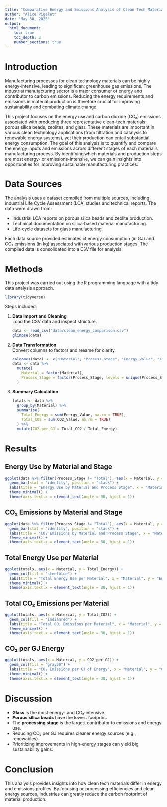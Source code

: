 ```yaml
---
title: "Comparative Energy and Emissions Analysis of Clean Tech Materials"
author: "Alice Pigelet"
date: "May 30, 2025"
output:
  html_document:
    toc: true
    toc_depth: 2
    number_sections: true
---
```


# Introduction

Manufacturing processes for clean technology materials can be highly energy-intensive, leading to significant greenhouse gas emissions. The industrial manufacturing sector is a major consumer of energy and contributor to carbon emissions. Reducing the energy requirements and emissions in material production is therefore crucial for improving sustainability and combating climate change.

This project focuses on the energy use and carbon dioxide (CO₂) emissions associated with producing three representative clean-tech materials: porous silica beads, zeolites, and glass. These materials are important in various clean technology applications (from filtration and catalysis to renewable energy systems), yet their production can entail substantial energy consumption. The goal of this analysis is to quantify and compare the energy inputs and emissions across different stages of each material’s manufacturing process. By identifying which materials and production steps are most energy- or emissions-intensive, we can gain insights into opportunities for improving sustainable manufacturing practices.

# Data Sources

The analysis uses a dataset compiled from multiple sources, including industrial Life Cycle Assessment (LCA) studies and technical reports. The data were drawn from:

-   Industrial LCA reports on porous silica beads and zeolite production.
-   Technical documentation on silica-based material manufacturing.
-   Life-cycle datasets for glass manufacturing.

Each data source provided estimates of energy consumption (in GJ) and CO₂ emissions (in kg) associated with various production stages. The compiled data is consolidated into a CSV file for analysis.

# Methods

This project was carried out using the R programming language with a tidy data analysis approach.

```r
library(tidyverse)
```

Steps included:

1.  **Data Import and Cleaning**\
    Load the CSV data and inspect structure.

    ```r
    data <- read_csv("data/clean_energy_comparison.csv")
    glimpse(data)
    ```

2.  **Data Transformation**\
    Convert columns to factors and rename for clarity.

    ```r
    colnames(data) <- c("Material", "Process_Stage", "Energy_Value", "CO2_Value", "Notes", "Source")
    data <- data %>%
      mutate(
        Material = factor(Material),
        Process_Stage = factor(Process_Stage, levels = unique(Process_Stage))
      )
    ```

3.  **Summary Calculation**

    ```r
    totals <- data %>%
      group_by(Material) %>%
      summarise(
        Total_Energy = sum(Energy_Value, na.rm = TRUE),
        Total_CO2 = sum(CO2_Value, na.rm = TRUE)
      ) %>%
      mutate(CO2_per_GJ = Total_CO2 / Total_Energy)
    ```

# Results

## Energy Use by Material and Stage

```r
ggplot(data %>% filter(Process_Stage != "Total"), aes(x = Material, y = Energy_Value, fill = Process_Stage)) +
  geom_bar(stat = "identity", position = "stack") +
  labs(title = "Energy Use by Material and Process Stage", x = "Material", y = "Energy (GJ/ton)") +
  theme_minimal() +
  theme(axis.text.x = element_text(angle = 30, hjust = 1))
```

## CO₂ Emissions by Material and Stage

```r
ggplot(data %>% filter(Process_Stage != "Total"), aes(x = Material, y = CO2_Value, fill = Process_Stage)) +
  geom_bar(stat = "identity", position = "stack") +
  labs(title = "CO₂ Emissions by Material and Process Stage", x = "Material", y = "CO₂ Emissions (kg/ton)") +
  theme_minimal() +
  theme(axis.text.x = element_text(angle = 30, hjust = 1))
```

## Total Energy Use per Material

```r
ggplot(totals, aes(x = Material, y = Total_Energy)) +
  geom_col(fill = "steelblue") +
  labs(title = "Total Energy Use per Material", x = "Material", y = "Energy (GJ/ton)") +
  theme_minimal() +
  theme(axis.text.x = element_text(angle = 30, hjust = 1))
```

## Total CO₂ Emissions per Material

```r
ggplot(totals, aes(x = Material, y = Total_CO2)) +
  geom_col(fill = "indianred") +
  labs(title = "Total CO₂ Emissions per Material", x = "Material", y = "CO₂ (kg/ton)") +
  theme_minimal() +
  theme(axis.text.x = element_text(angle = 30, hjust = 1))
```

## CO₂ per GJ Energy

```r
ggplot(totals, aes(x = Material, y = CO2_per_GJ)) +
  geom_col(fill = "gray50") +
  labs(title = "CO₂ Emissions per GJ of Energy", x = "Material", y = "CO₂ (kg/GJ)") +
  theme_minimal() +
  theme(axis.text.x = element_text(angle = 30, hjust = 1))
```

# Discussion

-   **Glass** is the most energy- and CO₂-intensive.
-   **Porous silica beads** have the lowest footprint.
-   The **processing stage** is the largest contributor to emissions and energy use.
-   Reducing CO₂ per GJ requires cleaner energy sources (e.g., renewables).
-   Prioritizing improvements in high-energy stages can yield big sustainability gains.

# Conclusion

This analysis provides insights into how clean tech materials differ in energy and emissions profiles. By focusing on processing efficiencies and clean energy sources, industries can greatly reduce the carbon footprint of material production.
